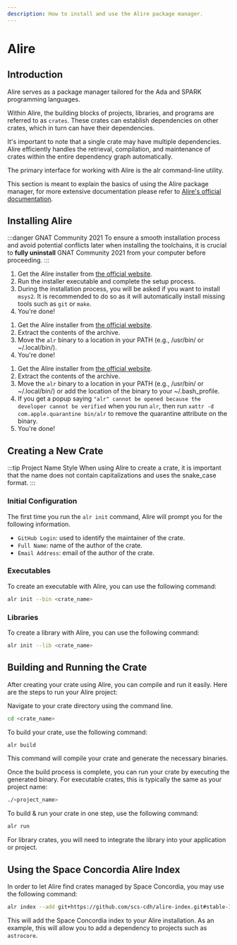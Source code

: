 ```yaml
---
description: How to install and use the Alire package manager.
---
```


# Alire

## Introduction

Alire serves as a package manager tailored for the Ada and SPARK programming languages.

Within Alire, the building blocks of projects, libraries, and programs are referred to as `crates`. These crates can establish dependencies on other crates, which in turn can have their dependencies.

It's important to note that a single crate may have multiple dependencies. Alire efficiently handles the retrieval, compilation, and maintenance of crates within the entire dependency graph automatically.

The primary interface for working with Alire is the alr command-line utility.

This section is meant to explain the basics of using the Alire package manager, for more extensive documentation please refer to [Alire's official documentation](https://alire.ada.dev/docs).

## Installing Alire

:::danger GNAT Community 2021
To ensure a smooth installation process and avoid potential conflicts later when installing the toolchains, it is crucial to **fully uninstall** GNAT Community 2021 from your computer before proceeding.
:::


<Tabs>
  <TabItem value="windows" label="Windows" default>


  1. Get the Alire installer from [the official website](https://alire.ada.dev/).
  2. Run the installer executable and complete the setup process.
  3. During the installation process, you will be asked if you want to install `msys2`. It is recommended to do so as it will automatically install missing tools such as `git` or `make`.
  4. You're done!


  </TabItem>
  <TabItem value="linux" label="Linux">
    

  1. Get the Alire installer from [the official website](https://alire.ada.dev/).
  2. Extract the contents of the archive.
  3. Move the `alr` binary to a location in your PATH (e.g., /usr/bin/ or ~/.local/bin/).
  4. You're done!


  </TabItem>
  <TabItem value="macOS" label="macOS">


  1. Get the Alire installer from [the official website](https://alire.ada.dev/).
  2. Extract the contents of the archive.
  3. Move the `alr` binary to a location in your PATH (e.g., /usr/bin/ or ~/.local/bin/) or add the location of the binary to your ~/.bash_profile.
  4. If you get a popup saying `"alr" cannot be opened because the developer cannot be verified` when you run `alr`, then run `xattr -d com.apple.quarantine bin/alr` to remove the quarantine attribute on the binary.
  5. You're done!


  </TabItem>
</Tabs>

## Creating a New Crate

:::tip Project Name Style
When using Alire to create a crate, it is important that the name does not contain capitalizations and uses the snake_case format.
:::

### Initial Configuration

The first time you run the `alr init` command, Alire will prompt you for the following information.
- `GitHub Login`: used to identify the maintainer of the crate.
- `Full Name`: name of the author of the crate.
- `Email Address`: email of the author of the crate.

### Executables
To create an executable with Alire, you can use the following command:

```bash
alr init --bin <crate_name>
```

### Libraries
To create a library with Alire, you can use the following command:

```bash
alr init --lib <crate_name>
```

## Building and Running the Crate
After creating your crate using Alire, you can compile and run it easily. Here are the steps to run your Alire project:

Navigate to your crate directory using the command line.

```bash
cd <crate_name>
```

To build your crate, use the following command:
```bash
alr build
```

This command will compile your crate and generate the necessary binaries.

Once the build process is complete, you can run your crate by executing the generated binary. For executable crates, this is typically the same as your project name:

```bash
./<project_name>
```

To build & run your crate in one step, use the following command:
```bash
alr run
```

For library crates, you will need to integrate the library into your application or project.

## Using the Space Concordia Alire Index
In order to let Alire find crates managed by Space Concordia, you may use the following command:

```bash
alr index --add git+https://github.com/scs-cdh/alire-index.git#stable-1.2.1 --name scs_cdh
```

This will add the Space Concordia index to your Alire installation. As an example, this will allow you to add a dependency to projects such as `astrocore`.